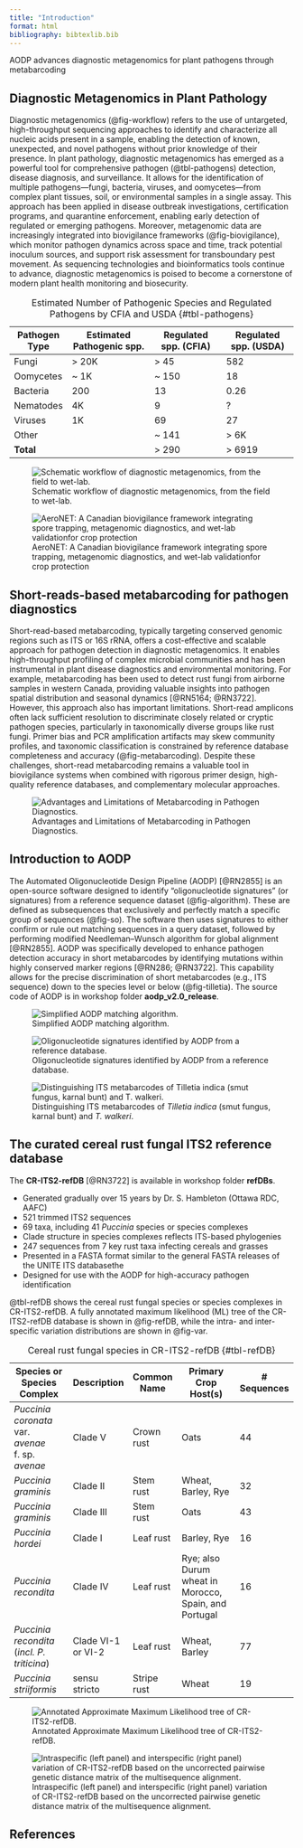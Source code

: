 ```yaml
---
title: "Introduction"
format: html
bibliography: bibtexlib.bib
---
```


::: custom-header-title
AODP advances diagnostic metagenomics for plant pathogens through metabarcoding
:::


## Diagnostic Metagenomics in Plant Pathology

Diagnostic metagenomics (@fig-workflow) refers to the use of untargeted, high-throughput sequencing approaches to identify and characterize all nucleic acids present in a sample, enabling the detection of known, unexpected, and novel pathogens without prior knowledge of their presence. In plant pathology, diagnostic metagenomics has emerged as a powerful tool for comprehensive pathogen (@tbl-pathogens) detection, disease diagnosis, and surveillance. It allows for the identification of multiple pathogens—fungi, bacteria, viruses, and oomycetes—from complex plant tissues, soil, or environmental samples in a single assay. This approach has been applied in disease outbreak investigations, certification programs, and quarantine enforcement, enabling early detection of regulated or emerging pathogens. Moreover, metagenomic data are increasingly integrated into biovigilance frameworks (@fig-biovigilance), which monitor pathogen dynamics across space and time, track potential inoculum sources, and support risk assessment for transboundary pest movement. As sequencing technologies and bioinformatics tools continue to advance, diagnostic metagenomics is poised to become a cornerstone of modern plant health monitoring and biosecurity.


| Pathogen Type | Estimated Pathogenic spp. | Regulated spp. (CFIA) | Regulated spp. (USDA) |
|---------------|---------------------------|-----------------------|-----------------------|
| Fungi         | > 20K                     | > 45                  | 582                   |
| Oomycetes     | ~ 1K                      | ~ 150                 | 18                    |
| Bacteria      | 200                       | 13                    | 0.26                  |
| Nematodes     | 4K                        | 9                     | ?                     |
| Viruses       | 1K                        | 69                    | 27                    |
| Other         |                           | ~ 141                 | > 6K                  |
| **Total**     |                           | > 290                 | > 6919                |

: Estimated Number of Pathogenic Species and Regulated Pathogens by CFIA and USDA {#tbl-pathogens}

![Schematic workflow of diagnostic metagenomics, from the field to wet-lab.](images/Diagnostic_Metagenomics.png){#fig-workflow}

![AeroNET: A Canadian biovigilance framework integrating spore trapping, metagenomic diagnostics, and wet-lab validationfor crop protection](images/biovigilance_platform.png){#fig-biovigilance}


## Short-reads-based metabarcoding for pathogen diagnostics

Short-read-based metabarcoding, typically targeting conserved genomic regions such as ITS or 16S rRNA, offers a cost-effective and scalable approach for pathogen detection in diagnostic metagenomics. It enables high-throughput profiling of complex microbial communities and has been instrumental in plant disease diagnostics and environmental monitoring. For example, metabarcoding has been used to detect rust fungi from airborne samples in western Canada, providing valuable insights into pathogen spatial distribution and seasonal dynamics [@RN5164; @RN3722]. However, this approach also has important limitations. Short-read amplicons often lack sufficient resolution to discriminate closely related or cryptic pathogen species, particularly in taxonomically diverse groups like rust fungi. Primer bias and PCR amplification artifacts may skew community profiles, and taxonomic classification is constrained by reference database completeness and accuracy (@fig-metabarcoding). Despite these challenges, short-read metabarcoding remains a valuable tool in biovigilance systems when combined with rigorous primer design, high-quality reference databases, and complementary molecular approaches.

![Advantages and Limitations of Metabarcoding in Pathogen Diagnostics.](images/metabarcoding.png){#fig-metabarcoding}

## Introduction to AODP

The Automated Oligonucleotide Design Pipeline (AODP) [@RN2855] is an open-source software designed to identify "oligonucleotide signatures" (or signatures) from a reference sequence dataset (@fig-algorithm). These are defined as subsequences that exclusively and perfectly match a specific group of sequences (@fig-so). The software then uses signatures to either confirm or rule out matching sequences in a query dataset, followed by performing modified Needleman–Wunsch algorithm for global alignment [@RN2855]. AODP was specifically developed to enhance pathogen detection accuracy in short metabarcodes by identifying mutations within highly conserved marker regions [@RN286; @RN3722]. This capability allows for the precise discrimination of short metabarcodes (e.g., ITS sequence) down to the species level or below (@fig-tilletia). The source code of AODP is in workshop folder **aodp_v2.0_release**.

![Simplified AODP matching algorithm.](images/aodp_algorithm.png){#fig-algorithm}

![Oligonucleotide signatures identified by AODP from a reference database.](images/SO_overview.png){#fig-so}

![Distinguishing ITS metabarcodes of *Tilletia indica* (smut fungus, karnal bunt) and *T. walkeri*.](images/Tilletia.png){#fig-tilletia}

## The curated cereal rust fungal ITS2 reference database

The **CR-ITS2-refDB** [@RN3722] is available in workshop folder **refDBs**.

* Generated gradually over 15 years by Dr. S. Hambleton (Ottawa RDC, AAFC)
* 521 trimmed ITS2 sequences
* 69 taxa, including 41 *Puccinia* species or species complexes
* Clade structure in species complexes reflects ITS-based phylogenies
* 247 sequences from 7 key rust taxa infecting cereals and grasses
* Presented in a FASTA format similar to the general FASTA releases of the UNITE ITS databasethe
* Designed for use with the AODP for high-accuracy pathogen identification

@tbl-refDB shows the cereal rust fungal species or species complexes in CR-ITS2-refDB. A fully annotated maximum likelihood (ML) tree of the CR-ITS2-refDB database is shown in @fig-refDB, while the intra- and inter-specific variation distributions are shown in @fig-var.


| Species or Species Complex                         | Description        | Common Name  | Primary Crop Host(s)                                 | # Sequences |
|----------------------------------------------------|--------------------|--------------|------------------------------------------------------|-------------|
| *Puccinia coronata* var. *avenae* f. sp. *avenae*  | Clade V            | Crown rust   | Oats                                                 | 44          |
| *Puccinia graminis*                                | Clade II           | Stem rust    | Wheat, Barley, Rye                                   | 32          |
| *Puccinia graminis*                                | Clade III          | Stem rust    | Oats                                                 | 43          |
| *Puccinia hordei*                                  | Clade I            | Leaf rust    | Barley, Rye                                          | 16          |
| *Puccinia recondita*                               | Clade IV           | Leaf rust    | Rye; also Durum wheat in Morocco, Spain, and Portugal| 16          |
| *Puccinia recondita* (*incl. P. triticina*)        | Clade VI-1 or VI-2 | Leaf rust    | Wheat, Barley                                        | 77          |
| *Puccinia striiformis*                             | sensu stricto      | Stripe rust  | Wheat                                                | 19          |

: Cereal rust fungal species in CR-ITS2-refDB {#tbl-refDB}

![Annotated Approximate Maximum Likelihood tree of CR-ITS2-refDB.](images/cereal.rusft.ITS2.annotated.png){#fig-refDB}


![Intraspecific (left panel) and interspecific (right panel) variation of CR-ITS2-refDB based on the uncorrected pairwise genetic distance matrix of the multisequence alignment.](images/CR-ITS2-refDB-variation.png){#fig-var}

## References
